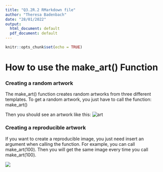 ```yaml
---
title: "Q3.2R.2 RMarkdown file"
author: "Theresa Badenbach"
date: "28/01/2022"
output:
  html_document: default
  pdf_document: default
---
```


```r
knitr::opts_chunk$set(echo = TRUE)
```
# How to use the make_art() Function

### Creating a random artwork

The make_art() function creates random artworks from three different templates. 
To get a random artwork, you just have  to call the function: make_art()

Then you should see an artwork like this: 
![art](/Users/theresabadenbach/Desktop/myartwork1.png)

### Creating a reproducible artwork

If you want to create a reproducible image, you just need insert an argument when calling the function.
For example, you can call make_art(100). Then you will get the same image every time you call make_art(100).

![](/Users/theresabadenbach/Desktop/myartwork2.png)


